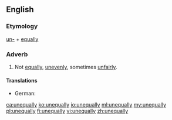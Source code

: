 ==English==

===Etymology===
[[un-]] + [[equally]]

===Adverb===
{{en-adv}}

# Not [[equally]], [[unevenly]], sometimes [[unfairly]].

====Translations====
{{trans-top|not equally}}
* German: {{t+|de|ungleich}}
{{trans-mid}}
{{trans-bottom}}

[[ca:unequally]]
[[ko:unequally]]
[[io:unequally]]
[[ml:unequally]]
[[my:unequally]]
[[pl:unequally]]
[[fi:unequally]]
[[vi:unequally]]
[[zh:unequally]]